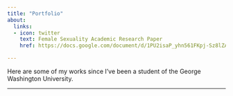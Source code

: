 ```yaml
---
title: "Portfolio"
about: 
  links: 
  - icon: twitter
    text: Female Sexuality Academic Research Paper
    href: https://docs.google.com/document/d/1PU2isaP_yhn561FKpj-Sz8lZA7hOz0k6RszMM9OOVfQ/edit?usp=sharing 

---
```


Here are some of my works since I've been a student of the George Washington University. 


---
